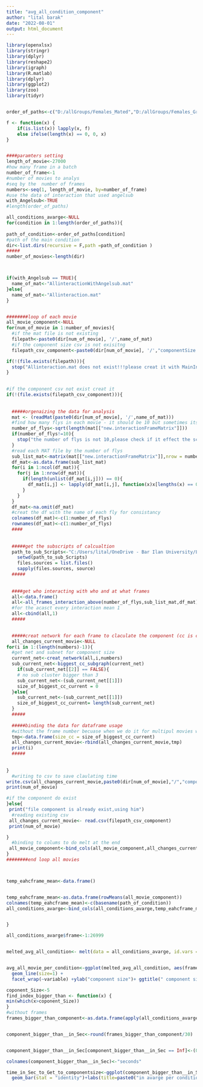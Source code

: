 ```yaml
---
title: "avg_all_condition_component"
author: "lital barak"
date: "2022-08-01"
output: html_document
---
```



```r
library(openxlsx)
library(stringr)
library(dplyr)
library(reshape2)
library(igraph)
library(R.matlab)
library(dplyr)
library(ggplot2)
library(zoo)
library(tidyr)


order_of_paths<-c("D:/allGroups/Females_Mated","D:/allGroups/Females_Grouped","D:/allGroups/Females_Singles","D:/allGroups/Males_Grouped","D:/allGroups/Males_Mated","D:/allGroups/Males_Singels")

f <- function(x) {
    if(is.list(x)) lapply(x, f)
    else ifelse(length(x) == 0, 0, x)
}


####paramters setting
length_of_movie<-27000
#how many frame in a batch
number_of_frame<-1
#number of movies to analys
#seq by the  number of frames
numbers<-seq(1, length_of_movie, by=number_of_frame)
#use the data of interaction that used angelsub
with_Angelsub<-TRUE
#length(order_of_paths)

all_conditions_avarge<-NULL
for(condition in 1:length(order_of_paths)){
  
path_of_condition<-order_of_paths[condition]
#path of the main condition
dir<-list.dirs(recursive = F,path =path_of_condition )
#####
number_of_movies<-length(dir)



if(with_Angelsub == TRUE){
  name_of_mat<-"AllinteractionWithAngelsub.mat"
}else{
  name_of_mat<-"Allinteraction.mat"
}


########loop of each movie
all_movie_component<-NULL
for(num_of_movie in 1:number_of_movies){
  #if the mat file is not existing
  filepath<-paste0(dir[num_of_movie], '/',name_of_mat)
  #if the component size csv is not exisitng
  filepath_csv_component<-paste0(dir[num_of_movie], '/',"componentSize.csv")

if(!(file.exists(filepath))){
  stop("Allinteraction.mat does not exist!!!please creat it with MainInteractionAllAngelSub.m ")
}

  
#if the component csv not exist creat it
if(!(file.exists(filepath_csv_component))){
  
  
  #####orgenaizing the data for analysis
  mat <- (readMat(paste0(dir[num_of_movie], '/',name_of_mat)))
  #find how many flys in each movie - it should be 10 but sometimes its less
  number_of_flys<-sqrt(length(mat[["new.interactionFrameMatrix"]]))
  if(number_of_flys!=10){
    stop("the number of flys is not 10,please check if it effect the script somehow and why its not 10")
  }
  #read each MAT file by the number of flys
  sub_list_mat<-matrix(mat[["new.interactionFrameMatrix"]],nrow = number_of_flys, ncol = number_of_flys)
  df_mat<-as.data.frame(sub_list_mat)
  for(i in 1:ncol(df_mat)){
    for(j in 1:nrow(df_mat)){
      if(length(unlist(df_mat[i,j])) == 0){
        df_mat[i,j] <- lapply(df_mat[i,j], function(x)x[lengths(x) == 0] <- 0)
      }
    }
  }
  df_mat<-na.omit(df_mat)
  #creat the df with the name of each fly for consistancy
  colnames(df_mat)<-c(1:number_of_flys)
  rownames(df_mat)<-c(1:number_of_flys)
  ####
  
  
  #####get the subscripts of calcualtion
  path_to_sub_Scripts<-"C:/Users/lital/OneDrive - Bar Ilan University/Lital/code/interactions_network/dynamic/sub_scripts"
    setwd(path_to_sub_Scripts)
    files.sources = list.files()
    sapply(files.sources, source)
  #####
    
    
  ####get who interacting with who and at what frames 
  all<-data.frame()
  all<-all_frames_interaction_above(number_of_flys,sub_list_mat,df_mat)
  #for the acasct every interaction mean 1 
  all<-cbind(all,1)
  ##### 

  
  #####creat network for each frame to claculate the component (cc is compnent)
  all_changes_current_movie<-NULL
for(i in 1:(length(numbers)-1)){
  #get net and subnet for component size
  current_net<-creat_network(all,i,numbers)
  sub_current_net<-biggest_cc_subgraph(current_net)
    if(sub_current_net[[2]] == FALSE){
    # no sub cluster bigger than 3
    sub_current_net<-(sub_current_net[[1]])
    size_of_biggest_cc_current = 0
  }else{
    sub_current_net<-(sub_current_net[[1]])
    size_of_biggest_cc_current= length(sub_current_net)
  }
  #####
  
  #####binding the data for dataframe usage
  #without the frame number becuase when we do it for multipul movies we want to cbind and than do melt
  tmp<-data.frame(size_cc = size_of_biggest_cc_current)
  all_changes_current_movie<-rbind(all_changes_current_movie,tmp)
  print(i)
  #####
  
  
}
  #writing to csv to save claulating time
write.csv(all_changes_current_movie,paste0(dir[num_of_movie],"/","componentSize.csv"), row.names = FALSE)
print(num_of_movie)

#if the component do exist
}else{
 print("file component is already exist,using him")
  #reading existing csv
 all_changes_current_movie<- read.csv(filepath_csv_component)
 print(num_of_movie)

}
  #binding to colums to do melt at the end
 all_movie_component<-bind_cols(all_movie_component,all_changes_current_movie)
}
########end loop all movies



temp_eahcframe_mean<-data.frame()


temp_eahcframe_mean<-as.data.frame(rowMeans(all_movie_component))
colnames(temp_eahcframe_mean)<-c(basename(path_of_condition))
all_conditions_avarge<-bind_cols(all_conditions_avarge,temp_eahcframe_mean)


}

all_conditions_avarge$frame<-1:26999


melted_avg_all_condition<- melt(data = all_conditions_avarge, id.vars = "frame")


avg_all_movie_per_condition<-ggplot(melted_avg_all_condition, aes(frame,value,colour = variable)) + 
  geom_line(size=1) +
  facet_wrap(~variable) +ylab("component size")+ ggtitle(" component size avarge per frame per condition all movies")
```



```r


coponent_Size<-5
find_index_bigger_than <- function(x) {
min(which(x>coponent_Size))
}
#without frames
frames_bigger_than_component<-as.data.frame(apply(all_conditions_avarge[,-7], 2, find_index_bigger_than))


component_bigger_than__in_Sec<-round(frames_bigger_than_component/30)


component_bigger_than__in_Sec[component_bigger_than__in_Sec == Inf]<-(0)

colnames(component_bigger_than__in_Sec)<-"seconds"

time_in_Sec_to_Get_to_componentsize<-ggplot(component_bigger_than__in_Sec, aes(x=rownames(component_bigger_than__in_Sec), y=seconds)) + 
  geom_bar(stat = "identity")+labs(title=paste0("in avarge per condition time in seconds to get to component size of ",coponent_Size), x ="condition", y = "time(sec)")
```

